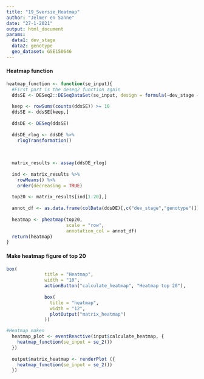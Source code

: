 ```yaml
---
title: "19_Sversie_Heatmap"
author: "Jelmer en Sanne"
date: "27-1-2021"
output: html_document
params:
  data1: dev_stage
  data2: genotype
  geo_dataset: GSE150646
---
```


#### Heatmap function
```r
heatmap_function <- function(se_input){
  #First part is the deseq2 function again
  ddsSE <- DESeq2::DESeqDataSet(se_input, design = formula(~dev_stage + genotype))
  
  keep <- rowSums(counts(ddsSE)) >= 10
  ddsSE <- ddsSE[keep,]
  
  ddsDE <- DESeq(ddsSE)
  
  ddsDE_rlog <- ddsDE %>%
    rlogTransformation() 
  
  
  
  matrix_results <- assay(ddsDE_rlog)
  
  ind <- matrix_results %>%
    rowMeans() %>%
    order(decreasing = TRUE) 
  
  top20 <- matrix_results[ind[1:20],]
  
  annot_df <- as.data.frame(colData(ddsDE)[,c("dev_stage","genotype")])
  
  heatmap <- pheatmap(top20,
                      scale = "row", 
                      annotation_col = annot_df)
  return(heatmap)
}
```


#### Make heatmap figure of top 20

```r
box(
              title = "Heatmap",
              width = "10",
              actionButton("calculate_heatmap", "Heatmap top 20"),
              
              box(
                title = "heatmap",
                width = "12",
                plotOutput("matrix_heatmap")
              ))
```

```r
#Heatmap maken
  heatmap_plot <- eventReactive(input$calculate_heatmap, {
    heatmap_function(se_input = se_2())
  })
  
  output$matrix_heatmap <- renderPlot ({
    heatmap_function(se_input = se_2())
  })
```

